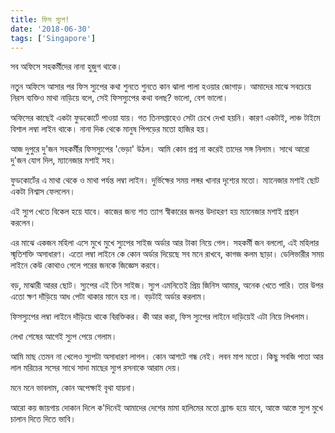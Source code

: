 ```yaml
---
title: ফিস স্যুপ!
date: '2018-06-30'
tags: ['Singapore']
---
```


সব অফিসে সহকর্মীদের নানা হুজুগ থাকে।

নতুন অফিসে আসার পর ফিস স্যুপের কথা শুনতে শুনতে কান ঝালা পালা হওয়ার জোগাড়। আমাদের মাঝে সবচেয়ে নিরস ব্যক্তিও মাথা নাড়িয়ে বলে, সেই ফিসস্যুপের কথা বলছ? ভালো, বেশ ভালো।

অফিসের কাছেই একটা ফুডকোর্টে পাওয়া যায়। গত তিনসপ্তাহেও সেটা চেখে দেখা হয়নি। কারণ একটাই, লাঞ্চ টাইমে বিশাল লম্বা লাইন থাকে। নানা দিক থেকে মানুষ পিপড়ের মতো হাজির হয়।

আজ দুপুরে দু'জন সহকর্মীর ফিসস্যুপের 'ভেড়া' উঠল। আমি কোন প্রশ্ন না করেই তাদের সঙ্গ নিলাম। সাথে আরো দু'জন যোগ দিল, ম্যানেজার মশাই সহ।

ফুডকোর্টের এ মাথা থেকে ও মাথা পর্যন্ত লম্বা লাইন। দুর্ভিক্ষের সময় লঙ্গর খানার দৃশ্যের মতো। ম্যানেজার মশাই ছোট একটা নিশ্বাস ফেললেন।

এই স্যুপ খেতে বিকেল হয়ে যাবে। কাজের জন্য শত ত্যাগ স্বীকারের জলন্ত উদাহরণ হয় ম্যানেজার মশাই প্রস্থান করলেন।

এর মাঝে একজন মহিলা এসে মুখে মুখে স্যুপের সাইজ অর্ডার আর টাকা নিয়ে গেল। সহকর্মী জন বললো, এই মহিলার স্মৃতিশক্তি অসাধারণ। এতো লম্বা লাইনে কে কোন অর্ডার দিয়েছে সব মনে রাখবে, কাগজ কলম ছাড়া। ডেলিভারীর সময় লাইনে কেউ কোথাও গেলে পরের জনকে জিজ্ঞেস করবে।

বড়, মাঝারী আরর ছোট। স্যুপের এই তিন সাইজ। স্যুপ এমনিতেই প্রিয় জিনিস আমার, অনেক খেতে পারি। তার উপর এতো ক্ষণ দাঁড়িয়ে আধ পেটা থাকার মানে হয় না। বড়টাই অর্ডার করলাম।

ফিসস্যুপের লম্বা লাইনে দাঁড়িয়ে থাকে বিরক্তিকর। কী আর করা, ফিস স্যুপের লাইনে দাড়িয়েই এটা নিয়ে লিখলাম।

লেখা শেষের আগেই স্যুপ পেয়ে গেলাম।

আমি মাছ তেমন না খেলেও স্যুপটা অসাধারণ লাগল। কোন আশটে গন্ধ নেই। লবন মাপ মতো। কিছু সবজি পাতা আর লাল মরিচের সসের সাথে সাদা মাছের স্যুপ রসনাকে আরাম দেয়।

মনে মনে ভাবলাম, কোন অপেক্ষাই বৃথা যায়না।

আরো কয় জায়গায় দোকান দিলে ক'দিনেই আমাদের দেশের মামা হালিমের মতো ব্র‍্যান্ড হয়ে যাবে, আস্তে আস্তে স্যুপ মুখে চালান দিতে দিতে ভাবি।
